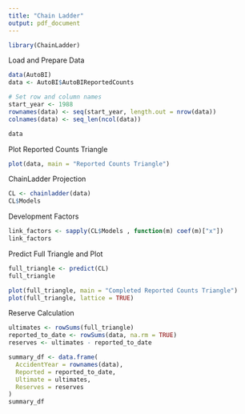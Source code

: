```yaml
---
title: "Chain Ladder"
output: pdf_document
---
```


```r
library(ChainLadder)
```

Load and Prepare Data

```r
data(AutoBI)
data <- AutoBI$AutoBIReportedCounts

# Set row and column names
start_year <- 1988
rownames(data) <- seq(start_year, length.out = nrow(data))
colnames(data) <- seq_len(ncol(data))

data
```

Plot Reported Counts Triangle

```r
plot(data, main = "Reported Counts Triangle")
```

ChainLadder Projection

```r
CL <- chainladder(data)
CL$Models
```

Development Factors

```r
link_factors <- sapply(CL$Models , function(m) coef(m)["x"])
link_factors
```

Predict Full Triangle and Plot

```r
full_triangle <- predict(CL)
full_triangle

plot(full_triangle, main = "Completed Reported Counts Triangle")
plot(full_triangle, lattice = TRUE)
```

Reserve Calculation

```r
ultimates <- rowSums(full_triangle)
reported_to_date <- rowSums(data, na.rm = TRUE)
reserves <- ultimates - reported_to_date

summary_df <- data.frame(
  AccidentYear = rownames(data),
  Reported = reported_to_date,
  Ultimate = ultimates,
  Reserves = reserves
)
summary_df
```
